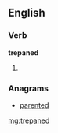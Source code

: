 ==English==

===Verb===
'''trepaned'''

# {{past of|[[trepan]]}}

===Anagrams===
* [[parented#English|parented]]

[[mg:trepaned]]